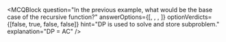 
<MCQBlock
  question="In the previous example, what would be the base case of the recursive function?"
  answerOptions={[<Option1 />, <Option2 />, <Option3 />, <Option4 />]}
  optionVerdicts={[false, true, false, false]}
  hint="DP is used to solve and store subproblem."
  explanation="DP = AC"
/>
